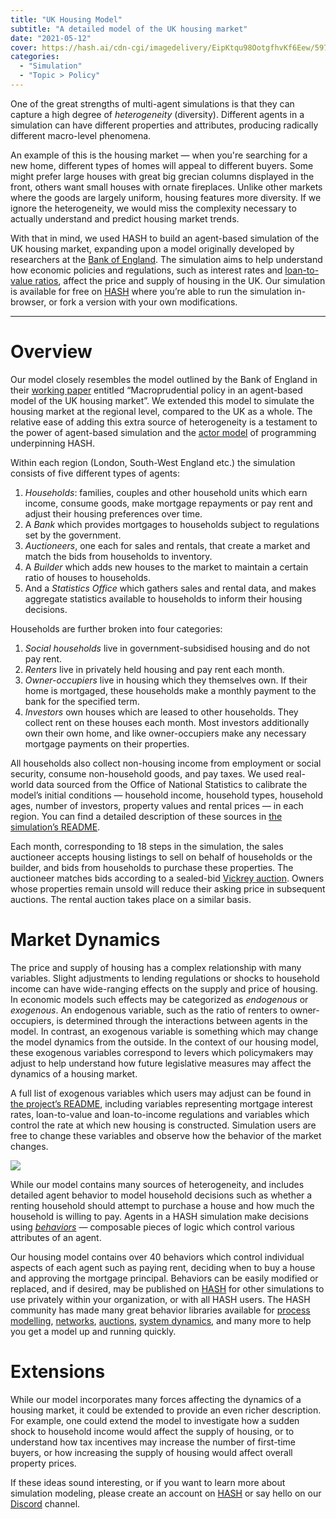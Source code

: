 ```yaml
---
title: "UK Housing Model"
subtitle: "A detailed model of the UK housing market"
date: "2021-05-12"
cover: https://hash.ai/cdn-cgi/imagedelivery/EipKtqu98OotgfhvKf6Eew/597dd52f-e760-483a-0200-75ce54232400/public
categories:
  - "Simulation"
  - "Topic > Policy"
---
```


One of the great strengths of multi-agent simulations is that they can capture a high degree of _heterogeneity_ (diversity). Different agents in a simulation can have different properties and attributes, producing radically different macro-level phenomena.

An example of this is the housing market — when you're searching for a new home, different types of homes will appeal to different buyers. Some might prefer large houses with great big grecian columns displayed in the front, others want small houses with ornate fireplaces. Unlike other markets where the goods are largely uniform, housing features more diversity. If we ignore the heterogeneity, we would miss the complexity necessary to actually understand and predict housing market trends.

With that in mind, we used HASH to build an agent-based simulation of the UK housing market, expanding upon a model originally developed by researchers at the [Bank of England](https://www.bankofengland.co.uk/working-paper/2016/macroprudential-policy-in-an-agent-based-model-of-the-uk-housing-market). The simulation aims to help understand how economic policies and regulations, such as interest rates and [loan-to-value ratios](https://en.wikipedia.org/wiki/Loan-to-value_ratio), affect the price and supply of housing in the UK. Our simulation is available for free on [HASH](https://hash.ai/@hash/uk-housing) where you’re able to run the simulation in-browser, or fork a version with your own modifications.

---

# Overview

Our model closely resembles the model outlined by the Bank of England in their [working paper](https://www.bankofengland.co.uk/working-paper/2016/macroprudential-policy-in-an-agent-based-model-of-the-uk-housing-market) entitled “Macroprudential policy in an agent-based model of the UK housing market”. We extended this model to simulate the housing market at the regional level, compared to the UK as a whole. The relative ease of adding this extra source of heterogeneity is a testament to the power of agent-based simulation and the [actor model](https://hash.ai/wiki/actor-model) of programming underpinning HASH.

Within each region (London, South-West England etc.) the simulation consists of five different types of agents:

1. _Households_: families, couples and other household units which earn income, consume goods, make mortgage repayments or pay rent and adjust their housing preferences over time.
1. A _Bank_ which provides mortgages to households subject to regulations set by the government.
1. _Auctioneers_, one each for sales and rentals, that create a market and match the bids from households to inventory.
1. A _Builder_ which adds new houses to the market to maintain a certain ratio of houses to households.
1. And a _Statistics Office_ which gathers sales and rental data, and makes aggregate statistics available to households to inform their housing decisions.

Households are further broken into four categories:

1. _Social households_ live in government-subsidised housing and do not pay rent.
1. _Renters_ live in privately held housing and pay rent each month.
1. _Owner-occupiers_ live in housing which they themselves own. If their home is mortgaged, these households make a monthly payment to the bank for the specified term.
1. _Investors_ own houses which are leased to other households. They collect rent on these houses each month. Most investors additionally own their own home, and like owner-occupiers make any necessary mortgage payments on their properties.

All households also collect non-housing income from employment or social security, consume non-household goods, and pay taxes. We used real-world data sourced from the Office of National Statistics to calibrate the model’s initial conditions — household income, household types, household ages, number of investors, property values and rental prices — in each region. You can find a detailed description of these sources in [the simulation’s README](https://hash.ai/@hash/uk-housing).

Each month, corresponding to 18 steps in the simulation, the sales auctioneer accepts housing listings to sell on behalf of households or the builder, and bids from households to purchase these properties. The auctioneer matches bids according to a sealed-bid [Vickrey auction](https://en.wikipedia.org/wiki/Vickrey_auction). Owners whose properties remain unsold will reduce their asking price in subsequent auctions. The rental auction takes place on a similar basis.

# Market Dynamics

The price and supply of housing has a complex relationship with many variables. Slight adjustments to lending regulations or shocks to household income can have wide-ranging effects on the supply and price of housing. In economic models such effects may be categorized as _endogenous_ or _exogenous_. An endogenous variable, such as the ratio of renters to owner-occupiers, is determined through the interactions between agents in the model. In contrast, an exogenous variable is something which may change the model dynamics from the outside. In the context of our housing model, these exogenous variables correspond to levers which policymakers may adjust to help understand how future legislative measures may affect the dynamics of a housing market.

A full list of exogenous variables which users may adjust can be found in [the project’s README](https://hash.ai/@hash/uk-housing), including variables representing mortgage interest rates, loan-to-value and loan-to-income regulations and variables which control the rate at which new housing is constructed. Simulation users are free to change these variables and observe how the behavior of the market changes.

![](https://hash.ai/cdn-cgi/imagedelivery/EipKtqu98OotgfhvKf6Eew/e7c135b0-b89d-4103-0805-e36218614500/public)

While our model contains many sources of heterogeneity, and includes detailed agent behavior to model household decisions such as whether a renting household should attempt to purchase a house and how much the household is willing to pay. Agents in a HASH simulation make decisions using [_behaviors_](https://hash.ai/docs/simulation/creating-simulations/behaviors/composable-behaviors) — composable pieces of logic which control various attributes of an agent.

Our housing model contains over 40 behaviors which control individual aspects of each agent such as paying rent, deciding when to buy a house and approving the mortgage principal. Behaviors can be easily modified or replaced, and if desired, may be published on [HASH](https://hash.ai/index) for other simulations to use privately within your organization, or with all HASH users. The HASH community has made many great behavior libraries available for [process modelling](https://hash.ai/@hash/process), [networks](https://hash.ai/@hash/networks), [auctions](https://hash.ai/search?query=auction), [system dynamics](https://hash.ai/@hash/sd), and many more to help you get a model up and running quickly.

# Extensions

While our model incorporates many forces affecting the dynamics of a housing market, it could be extended to provide an even richer description. For example, one could extend the model to investigate how a sudden shock to household income would affect the supply of housing, or to understand how tax incentives may increase the number of first-time buyers, or how increasing the supply of housing would affect overall property prices.

If these ideas sound interesting, or if you want to learn more about simulation modeling, please create an account on [HASH](https://hash.ai) or say hello on our [Discord](https://hash.ai/discord) channel.
